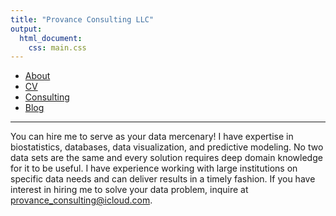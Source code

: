 ```yaml
---
title: "Provance Consulting LLC"
output:
  html_document:
    css: main.css
---
```


<nav>
  <ul>
	  <li><a href="/">About</a></li>
    <li><a href="/cv">CV</a></li>
		<li><a href="/consulting">Consulting</a></li>
    <li><a href="/blog">Blog</a></li>
	</ul>
</nav>

***

You can hire me to serve as your data mercenary! I have expertise in biostatistics, databases, data visualization, and predictive modeling. No two data sets are the same and every solution requires deep domain knowledge for it to be useful. I have experience working with large institutions on specific data needs and can deliver results in a timely fashion. If you have interest in hiring me to solve your data problem, inquire at [provance_consulting@icloud.com](mailto:provance_consulting@icloud.com).